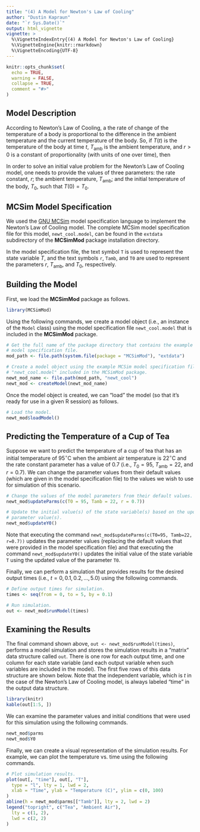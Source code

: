 ```yaml
---
title: "(4) A Model for Newton's Law of Cooling"
author: "Dustin Kapraun"
date: "`r Sys.Date()`"
output: html_vignette
vignette: >
  %\VignetteIndexEntry{(4) A Model for Newton's Law of Cooling}
  %\VignetteEngine{knitr::rmarkdown}
  %\VignetteEncoding{UTF-8}
---
```


```r
knitr::opts_chunk$set(
  echo = TRUE,
  warning = FALSE,
  collapse = TRUE,
  comment = "#>"
)
```

## Model Description

According to Newton's Law of Cooling, a the rate of change of the temperature of a body is proportional to the difference in the ambient temperature and the current temperature of the body. So, if $T(t)$ is the temperature of the body at time $t$, $T_\textrm{amb}$ is the ambient temperature, and $r>0$ is a constant of proportionality (with units of one over time), then
\begin{equation}
  \frac{\textrm{d}}{\textrm{d}t}T(t) = -r \left( T(t) - T_\textrm{amb} \right).
\end{equation}

In order to solve an initial value problem for the Newton's Law of Cooling model, one needs to provide the values of three parameters: the rate constant, $r$; the ambient temperature, $T_\textrm{amb}$; and the initial temperature of the body, $T_0$, such that $T(0) = T_0$.

## MCSim Model Specification

We used the [GNU MCSim](https://www.gnu.org/software/mcsim/) model specification language to implement the Newton's Law of Cooling model. The complete MCSim model specification file for this model, `newt_cool.model`, can be found in the `extdata` subdirectory of the **MCSimMod** package installation directory.

In the model specification file, the text symbol `T` is used to represent the state variable $T$, and the text symbols `r`, `Tamb`, and `T0` are used to represent the parameters $r$, $T_\textrm{amb}$, and $T_0$, respectively.

## Building the Model

First, we load the **MCSimMod** package as follows.
```r
library(MCSimMod)
```

Using the following commands, we create a model object (i.e., an instance of the `Model` class) using the model specification file `newt_cool.model` that is included in the **MCSimMod** package.
```r
# Get the full name of the package directory that contains the example MCSim
# model specification file.
mod_path <- file.path(system.file(package = "MCSimMod"), "extdata")

# Create a model object using the example MCSim model specification file
# "newt_cool.model" included in the MCSimMod package.
newt_mod_name <- file.path(mod_path, "newt_cool")
newt_mod <- createModel(newt_mod_name)
```

Once the model object is created, we can "load" the model (so that it's ready for use in a given R session) as follows.
```r
# Load the model.
newt_mod$loadModel()
```

## Predicting the Temperature of a Cup of Tea

Suppose we want to predict the temperature of a cup of tea that has an initial temperature of 95$^\circ$C when the ambient air temperature is 22$^\circ$C and the rate constant parameter has a value of 0.7 (i.e., $T_0 = 95$, $T_\textrm{amb} = 22$, and $r = 0.7$). We can change the parameter values from their default values (which are given in the model specification file) to the values we wish to use for simulation of this scenario. 
```r
# Change the values of the model parameters from their default values.
newt_mod$updateParms(c(T0 = 95, Tamb = 22, r = 0.7))

# Update the initial value(s) of the state variable(s) based on the updated
# parameter value(s).
newt_mod$updateY0()
```

Note that executing the command `newt_mod$updateParms(c(T0=95, Tamb=22, r=0.7))` updates the parameter values (replacing the default values that were provided in the model specification file) and that executing the command `newt_mod$updateY0()` updates the initial value of the state variable `T` using the updated value of the parameter `T0`.

Finally, we can perform a simulation that provides results for the desired output times (i.e., $t = 0, 0.1, 0.2, \ldots, 5.0$) using the following commands.
```r
# Define output times for simulation.
times <- seq(from = 0, to = 5, by = 0.1)

# Run simulation.
out <- newt_mod$runModel(times)
```

## Examining the Results

The final command shown above, `out <- newt_mod$runModel(times)`,  performs a model simulation and stores the simulation results in a "matrix" data structure called `out`. There is one row for each output time, and one column for each state variable (and each output variable when such variables are included in the model). The first five rows of this data structure are shown below. Note that the independent variable, which is $t$ in the case of the Newton's Law of Cooling model, is always labeled "time" in the output data structure.
```r
library(knitr)
kable(out[1:5, ])
```

We can examine the parameter values and initial conditions that were used for this simulation using the following commands.
```r
newt_mod$parms
newt_mod$Y0
```

Finally, we can create a visual representation of the simulation results. For example, we can plot the temperature vs. time using the following commands.
```r
# Plot simulation results.
plot(out[, "time"], out[, "T"],
  type = "l", lty = 1, lwd = 2,
  xlab = "Time", ylab = "Temperature (C)", ylim = c(0, 100)
)
abline(h = newt_mod$parms[["Tamb"]], lty = 2, lwd = 2)
legend("topright", c("Tea", "Ambient Air"),
  lty = c(1, 2),
  lwd = c(2, 2)
)
```

